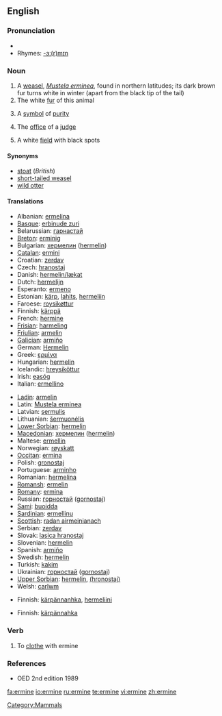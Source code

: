 ==English==

===Pronunciation===
*{{IPA|/'əɽmaɪn/}}
*Rhymes: [[Rhymes:English:-ɜː(r)mɪn|-ɜː(r)mɪn]]

===Noun===
{{wikipedia}}
{{en-noun}}

# A [[weasel]], ''[[Mustela erminea]]'', found in northern latitudes; its dark brown fur turns white in winter (apart from the black tip of the tail)
# The white [[fur]] of this animal
# {{poetic}} A [[symbol]] of [[purity]]
# {{figuratively}} The [[office]] of a [[judge]]
# {{heraldry}} A white [[field]] with black spots

====Synonyms====
*[[stoat]] (''British'')
*[[short-tailed weasel]]
*[[wild otter]]

====Translations====
{{trans-top|Mustela erminea}}
*Albanian: [[ermelina]]
*[[Basque]]: [[erbinude zuri]]
*Belarussian: [[гарнастай]]
*[[Breton]]: [[erminig]]
*Bulgarian: [[хермелин]] ([[hermelin]])
*[[Catalan]]: [[ermini]]
*Croatian: [[zerdav]]
*Czech: [[hranostaj]]
*Danish: [[hermelin/lækat]]
*Dutch: [[hermelijn]] {{m}}
*Esperanto: [[ermeno]]
*Estonian: [[kärp]], [[lahits]], [[hermeliin]]
*Faroese: [[roysikøttur]]
*Finnish: [[kärppä]]
*French: [[hermine]] {{f}}
*[[Frisian]]: [[harmeling]]
*[[Friulian]]: [[armelin]]
*[[Galician]]: [[armiño]]
*German: [[Hermelin]] {{n}}
*Greek: [[ερμίνα]] '' ''
*Hungarian: [[hermelin]]
*Icelandic: [[hreysiköttur]]
*Irish: [[easóg]]
*Italian: [[ermellino]] {{m}}
{{trans-mid}}
*[[Ladin]]: [[armelin]]
*Latin: [[Mustela erminea]] '' ''
*Latvian: [[sermulis]]
*Lithuanian: [[šermuonėlis]]
*[[Lower Sorbian]]: [[hermelin]]
*[[Macedonian]]: [[хермелин]] ([[hermelin]])
*Maltese: [[ermellin]]
*Norwegian: [[røyskatt]]
*[[Occitan]]: [[ermina]]
*Polish: [[gronostaj]] '' ''
*Portuguese: [[arminho]] {{m}}
*Romanian: [[hermelina]]
*[[Romansh]]: [[ermelin]]
*[[Romany]]: [[ermina]] {{f}}
*Russian: [[горностай]] ([[gornostaj]]) '' ''
*[[Sami]]: [[buoidda]]
*[[Sardinian]]: [[ermellinu]]
*[[Scottish]]: [[radan airmeinianach]]
*Serbian: [[zerdav]] {{m}}
*Slovak: [[lasica hranostaj]]
*Slovenian: [[hermelin]]
*Spanish: [[armiño]] {{m}}
*Swedish: [[hermelin]]
*Turkish: [[kakim]]
*Ukrainian: [[горностай]] ([[gornostaj]])
*[[Upper Sorbian]]: [[hermelin]], [[(hronostaj)]]
*Welsh: [[carlwm]]
{{trans-bottom}}

{{trans-top|the white fur of this animal}}
*Finnish: [[kärpännanhka]], [[hermeliini]]
{{trans-bottom}}

{{trans-top|a symbol of purity}}
{{trans-bottom}}

{{trans-top|the office of a judge}}
{{trans-bottom}}

{{trans-top|(heraldry) a white field with black spots}}
*Finnish: [[kärpännahka]]
{{trans-bottom}}

===Verb===
{{en-verb}}

# To [[clothe]] with ermine

===References===
*OED 2nd edition 1989

[[Category:Mammals]]

[[fa:ermine]]
[[io:ermine]]
[[ru:ermine]]
[[te:ermine]]
[[vi:ermine]]
[[zh:ermine]]